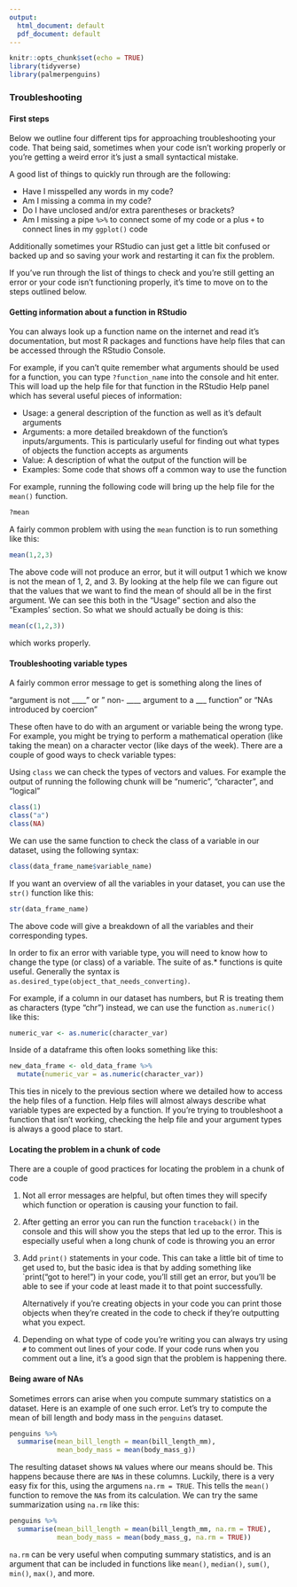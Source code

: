 ```yaml
---
output:
  html_document: default
  pdf_document: default
---
```


```r
knitr::opts_chunk$set(echo = TRUE)
library(tidyverse)
library(palmerpenguins)
```

### Troubleshooting


#### First steps

Below we outline four different tips for approaching troubleshooting your code. That being said, sometimes when your code isn't working properly or you're getting a weird error it's just a small syntactical mistake.

A good list of things to quickly run through are the following:

  - Have I misspelled any words in my code?
  - Am I missing a comma in my code?
  - Do I have unclosed and/or extra parentheses or brackets?
  - Am I missing a pipe `%>%` to connect some of my code or a plus `+` to connect lines in my `ggplot()` code

Additionally sometimes your RStudio can just get a little bit confused or backed up and so saving your work and restarting it can fix the problem.

If you've run through the list of things to check and you're still getting an error or your code isn't functioning properly, it's time to move on to the steps outlined below.


#### Getting information about a function in RStudio

You can always look up a function name on the internet and read it's documentation, but most R packages and functions have help files that can be accessed through the RStudio Console.

For example, if you can't quite remember what arguments should be used for a function, you can type `?function_name` into the console and hit enter. This will load up the help file for that function in the RStudio Help panel which has several useful pieces of information:

  - Usage: a general description of the function as well as it's default arguments
  - Arguments: a more detailed breakdown of the function's inputs/arguments. This is particularly useful for finding out what types of objects the function accepts as arguments
  - Value: A description of what the output of the function will be
  - Examples: Some code that shows off a common way to use the function
  
For example, running the following code will bring up the help file for the `mean()` function.

```r
?mean
```

A fairly common problem with using the `mean` function is to run something like this:

```r
mean(1,2,3)
```

The above code will not produce an error, but it will output 1 which we know is not the mean of 1, 2, and 3. By looking at the help file we can figure out that the values that we want to find the mean of should all be in the first argument. We can see this both in the "Usage" section and also the "Examples' section. So what we should actually be doing is this:

```r
mean(c(1,2,3))
```

which works properly.

#### Troubleshooting variable types

A fairly common error message to get is something along the lines of

"argument is not ____ " or " non- ____ argument to a ___ function" or "NAs introduced by coercion"

These often have to do with an argument or variable being the wrong type. For example, you might be trying to perform a mathematical operation (like taking the mean) on a character vector (like days of the week). There are a couple of good ways to check variable types:

Using `class` we can check the types of vectors and values. For example the output of running the following chunk will be "numeric", "character", and "logical"

```r
class(1)
class("a")
class(NA)
```

We can use the same function to check the class of a variable in our dataset, using the following syntax:

```r
class(data_frame_name$variable_name)
```

If you want an overview of all the variables in your dataset, you can use the `str()` function like this:

```r
str(data_frame_name)
```

The above code will give a breakdown of all the variables and their corresponding types.

In order to fix an error with variable type, you will need to know how to change the type (or class) of a variable. The suite of as.* functions is quite useful. Generally the syntax is `as.desired_type(object_that_needs_converting)`.

For example, if a column in our dataset has numbers, but R is treating them as characters (type "chr") instead, we can use the function `as.numeric()` like this:

```r
numeric_var <- as.numeric(character_var)
```

Inside of a dataframe this often looks something like this:

```r
new_data_frame <- old_data_frame %>% 
  mutate(numeric_var = as.numeric(character_var))
```

This ties in nicely to the previous section where we detailed how to access the help files of a function. Help files will almost always describe what variable types are expected by a function. If you're trying to troubleshoot a function that isn't working, checking the help file and your argument types is always a good place to start.

#### Locating the problem in a chunk of code

There are a couple of good practices for locating the problem in a chunk of code

1. Not all error messages are helpful, but often times they will specify which function or operation is causing your    function to fail. 

2. After getting an error you can run the function `traceback()` in the console and this will show you the steps that    led up to the error. This is especially useful when a long chunk of code is throwing you an error

3. Add `print()` statements in your code. This can take a little bit of time to get used to, but the basic idea is 
   that by adding something like `print("got to here!") in your code, you'll still get an error, but you'll be able 
   to see if your code at least made it to that point successfully.
   
   Alternatively if you're creating objects in your code you can print those objects when they're created in the code
   to check if they're outputting what you expect.

4. Depending on what type of code you're writing you can always try using `#` to comment out lines of your code. If 
   your code runs when you comment out a line, it's a good sign that the problem is happening there.
   
#### Being aware of NAs

Sometimes errors can arise when you compute summary statistics on a dataset. Here is an example of one such error. Let's try to compute the mean of bill length and body mass in the `penguins` dataset.

```r
penguins %>%
  summarise(mean_bill_length = mean(bill_length_mm),
            mean_body_mass = mean(body_mass_g))
```

The resulting dataset shows `NA` values where our means should be. This happens because there are `NA`s in these columns. Luckily, there is a very easy fix for this, using the argumens `na.rm = TRUE`. This tells the `mean()` function to remove the `NA`s from its calculation. We can try the same summarization using `na.rm` like this:

```r
penguins %>%
  summarise(mean_bill_length = mean(bill_length_mm, na.rm = TRUE),
            mean_body_mass = mean(body_mass_g, na.rm = TRUE))
```

`na.rm` can be very useful when computing summary statistics, and is an argument that can be included in functions like `mean()`, `median()`, `sum()`, `min()`, `max()`, and more.